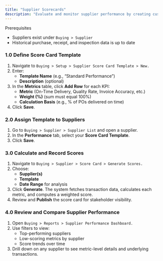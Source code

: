 ```yaml
---
title: "Supplier Scorecards"
description: "Evaluate and monitor supplier performance by creating customizable score cards—tracking key metrics such as on-time delivery, quality, and cost compliance—directly in the CGIC App."
---
```


<Info>
  Prerequisites

  - Suppliers exist under `Buying > Supplier`
  - Historical purchase, receipt, and inspection data is up to date
</Info>

### 1.0 Define Score Card Template

1. Navigate to `Buying > Setup > Supplier Score Card Template > New.`
2. Enter:
   - **Template Name** (e.g., “Standard Performance”)
   - **Description** (optional)
3. In the **Metrics** table, click **Add Row** for each KPI:
   - **Metric** (On-Time Delivery, Quality Rate, Invoice Accuracy, etc.)
   - **Weight (%)** (sum must equal 100%)
   - **Calculation Basis** (e.g., % of POs delivered on time)
4. Click **Save**.

### 2.0 Assign Template to Suppliers

1. Go to `Buying > Supplier > Supplier List` and open a supplier.
2. In the **Performance** tab, select your **Score Card Template**.
3. Click **Save**.

### 3.0 Calculate and Record Scores

1. Navigate to `Buying > Supplier > Score Card > Generate Scores.`
2. Choose:
   - **Supplier(s)**
   - **Template**
   - **Date Range** for analysis
3. Click **Generate**. The system fetches transaction data, calculates each metric, and computes a weighted score.
4. Review and **Publish** the score card for stakeholder visibility.

### 4.0 Review and Compare Supplier Performance

1. Open `Buying > Reports > Supplier Performance Dashboard.`
2. Use filters to view:
   - Top-performing suppliers
   - Low-scoring metrics by supplier
   - Score trends over time
3. Drill down on any supplier to see metric-level details and underlying transactions.